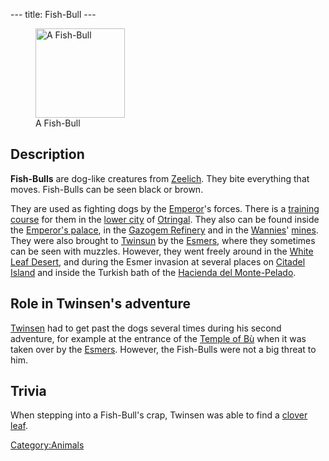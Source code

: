 ---
title: Fish-Bull
---

[[Image:DVFISHBU.JPG|right|143px|thumb|A Fish-Bull]]

==Description==
'''Fish-Bulls''' are dog-like creatures from [[Zeelich]]. They bite everything that moves. Fish-Bulls can be seen black or brown.

They are used as fighting dogs by the [[Emperor]]'s forces. There is a [[training course]] for them in the [[lower city]] of [[Otringal]]. They also can be found inside the [[Emperor's palace]], in the [[Gazogem Refinery]] and in the [[Wannies]]' [[mines]]. They were also brought to [[Twinsun]] by the [[Esmers]], where they sometimes can be seen with muzzles. However, they went freely around in the [[White Leaf Desert]], and during the Esmer invasion at several places on [[Citadel Island]] and inside the Turkish bath of the [[Hacienda del Monte-Pelado]].

==Role in Twinsen's adventure==
[[Twinsen]] had to get past the dogs several times during his second adventure, for example at the entrance of the [[Temple of Bù]] when it was taken over by the [[Esmers]]. However, the Fish-Bulls were not a big threat to him.

==Trivia==
When stepping into a Fish-Bull's crap, Twinsen was able to find a [[clover leaf]].

[[Category:Animals]]